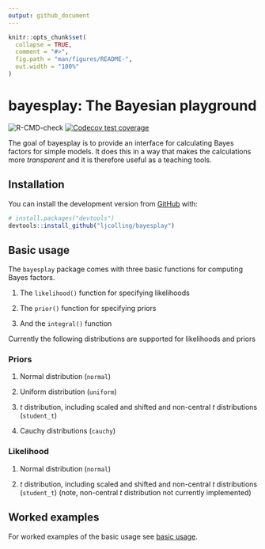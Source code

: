 ```yaml
---
output: github_document
---
```


<!-- README.md is generated from README.Rmd. Please edit that file -->

```r
knitr::opts_chunk$set(
  collapse = TRUE,
  comment = "#>",
  fig.path = "man/figures/README-",
  out.width = "100%"
)
```

# bayesplay: The Bayesian playground

 <!-- badges: start -->
 

![R-CMD-check](https://github.com/ljcolling/bayesplay/workflows/R-CMD-check/badge.svg)
[![Codecov test
coverage](https://codecov.io/gh/ljcolling/bayesplay/branch/master/graph/badge.svg)](https://codecov.io/gh/ljcolling/bayesplay?branch=master)

<!-- badges: end -->

The goal of bayesplay is to provide an interface for calculating Bayes factors for simple models. It does this in a way that makes the calculations more *transparent* and it is therefore useful as a teaching tools. 

## Installation

You can install the development version from [GitHub](https://github.com/) with:

``` r
# install.packages("devtools")
devtools::install_github("ljcolling/bayesplay")
```

## Basic usage 

The `bayesplay` package comes with three basic functions for computing Bayes factors.

1. The `likelihood()` function for specifying likelihoods

2. The `prior()` function for specifying priors

3. And the `integral()` function

Currently the following distributions are supported for likelihoods and priors

### Priors 

1. Normal distribution (`normal`)

2. Uniform distribution (`uniform`)

3. *t* distribution, including scaled and shifted and non-central *t* 
   distributions (`student_t`)

4. Cauchy distributions (`cauchy`)

### Likelihood

1. Normal distribution (`normal`)

2. *t* distribution, including scaled and shifted and non-central *t* 
   distributions (`student_t`) (note, non-central *t* distribution not currently
   implemented)

## Worked examples

For worked examples of the basic usage see [basic usage](https://git.colling.net.nz/bayesplay/articles/basic.html).
